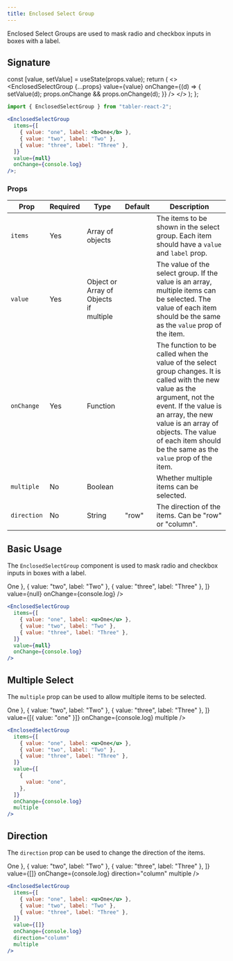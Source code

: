 ```yaml
---
title: Enclosed Select Group
---
```



Enclosed Select Groups are used to mask radio and checkbox inputs in boxes with a label.

## Signature

  const [value, setValue] = useState(props.value);
  return (
    <>
      <EnclosedSelectGroup
        {...props}
        value={value}
        onChange={(d) => {
          setValue(d);
          props.onChange && props.onChange(d);
        }}
      />
    </>
  );
};

```jsx
import { EnclosedSelectGroup } from "tabler-react-2";

<EnclosedSelectGroup
  items={[
    { value: "one", label: <b>One</b> },
    { value: "two", label: "Two" },
    { value: "three", label: "Three" },
  ]}
  value={null}
  onChange={console.log}
/>;
```

### Props

| Prop        | Required | Type                                   | Default | Description                                                                                                                                                                                                                                                                      |
| ----------- | -------- | -------------------------------------- | ------- | -------------------------------------------------------------------------------------------------------------------------------------------------------------------------------------------------------------------------------------------------------------------------------- |
| `items`     | Yes      | Array of objects                       |         | The items to be shown in the select group. Each item should have a `value` and `label` prop.                                                                                                                                                                                     |
| `value`     | Yes      | Object or Array of Objects if multiple |         | The value of the select group. If the value is an array, multiple items can be selected. The value of each item should be the same as the `value` prop of the item.                                                                                                              |
| `onChange`  | Yes      | Function                               |         | The function to be called when the value of the select group changes. It is called with the new value as the argument, not the event. If the value is an array, the new value is an array of objects. The value of each item should be the same as the `value` prop of the item. |
| `multiple`  | No       | Boolean                                |         | Whether multiple items can be selected.                                                                                                                                                                                                                                          |
| `direction` | No       | String                                 | "row"   | The direction of the items. Can be "row" or "column".                                                                                                                                                                                                                            |

## Basic Usage

The `EnclosedSelectGroup` component is used to mask radio and checkbox inputs in boxes with a label.

<Excerpt>
  <ControlledEnclosedSelectGroup
    items={[
      { value: "one", label: <u>One</u> },
      { value: "two", label: "Two" },
      { value: "three", label: "Three" },
    ]}
    value={null}
    onChange={console.log}
  />
</Excerpt>

```jsx
<EnclosedSelectGroup
  items={[
    { value: "one", label: <u>One</u> },
    { value: "two", label: "Two" },
    { value: "three", label: "Three" },
  ]}
  value={null}
  onChange={console.log}
/>
```

## Multiple Select

The `multiple` prop can be used to allow multiple items to be selected.

<Excerpt>
  <ControlledEnclosedSelectGroup
    items={[
      { value: "one", label: <u>One</u> },
      { value: "two", label: "Two" },
      { value: "three", label: "Three" },
    ]}
    value={[{ value: "one" }]}
    onChange={console.log}
    multiple
  />
</Excerpt>

```jsx
<EnclosedSelectGroup
  items={[
    { value: "one", label: <u>One</u> },
    { value: "two", label: "Two" },
    { value: "three", label: "Three" },
  ]}
  value={[
    {
      value: "one",
    },
  ]}
  onChange={console.log}
  multiple
/>
```

## Direction

The `direction` prop can be used to change the direction of the items.

<Excerpt>
  <ControlledEnclosedSelectGroup
    items={[
      { value: "one", label: <u>One</u> },
      { value: "two", label: "Two" },
      { value: "three", label: "Three" },
    ]}
    value={[]}
    onChange={console.log}
    direction="column"
    multiple
  />
</Excerpt>

```jsx
<EnclosedSelectGroup
  items={[
    { value: "one", label: <u>One</u> },
    { value: "two", label: "Two" },
    { value: "three", label: "Three" },
  ]}
  value={[]}
  onChange={console.log}
  direction="column"
  multiple
/>
```
